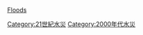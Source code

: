 {{yearcat}}
{{year by category
|m=2
|c=0
|d=0
|y=7
|cat=水災
|sortkey=Floods
|parent=各年水災
|subcat=2007年自然災害
}}
{{Commonscat|2007 floods}}
[[Category:21世紀水災|Category:21世紀水災]]
[[Category:2000年代水災|Category:2000年代水災]]
[[category:2007年氣象|Floods]]
